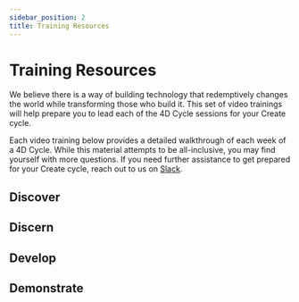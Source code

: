 ```yaml
---
sidebar_position: 2
title: Training Resources
---
```



# Training Resources

We believe there is a way of building technology that redemptively changes the world 
while transforming those who build it. This set of video trainings will help prepare 
you to lead each of the 4D Cycle sessions for your Create cycle.

<!--
## Resources

1. [Create Logo Folder](https://drive.google.com/drive/folders/1Ahi0q-FOlcY-fPrXEJoXzNRXhNqG9iMv?usp=drive_link)
2. [Canva Create Header Template](https://www.canva.com/design/DAGKeGI-KKo/Q6ekzHoDvqn9aJIlGQolmA/view?utm_content=DAGKeGI-KKo&utm_campaign=designshare&utm_medium=link&utm_source=publishsharelink&mode=preview)
3. [Create 4D Cycle Email Templates](https://drive.google.com/drive/folders/1_SfJHAB2bFUG448gRTT-HCdIzo9DWWCy?usp=sharing)
4. [Create Event Playbook](https://drive.google.com/file/d/1cKOdTyh9iZA4vRlLPP2FkYVY_tzEciuZ/view?usp=sharing)
5. [Create Cycle Cadence Sample](https://docs.google.com/spreadsheets/d/1xMk_qZLYFpzyxgssE2RiEUIDIZ6XHQqZkiTi0l3pKfY/edit?usp=sharing)
6. [Leadership Planning Template](https://docs.google.com/document/d/1FcqylGB88co6fedhb3GIe3nZ42LMF9XwNdWkVZe2D7s/edit?usp=sharing)

## How to Use This Training
-->

Each video training below provides a detailed walkthrough of each week of a 4D Cycle. 
While this material attempts to be all-inclusive, you may find yourself with more questions. 
If you need further assistance to get prepared for your Create cycle, reach out to us 
on [Slack](https://faithtechhub.slack.com/).

## Discover

<div className={styles.videos}>
  <YouTubeVideo
    id="lT7xIHBhg8"
    title="FaithTech Create 4D Training - Week 1: Discover"
  />
</div>

## Discern

<div className={styles.videos}>
  <YouTubeVideo
    id="bqZw9gXSidQ"
    title="FaithTech Create 4D Training - Week 2: Discern"
  />
</div>

## Develop

<div className={styles.videos}>
  <YouTubeVideo
    id="2s3SmnxRmJ8"
    title="FaithTech Create 4D Training Week 3: Develop"
  />
</div>

## Demonstrate

<div className={styles.videos}>
  <YouTubeVideo
    id="NCdcAV-9OB4"
    title="FaithTech Create 4D Training - Week 4: Demonstrate"
  />
</div>

